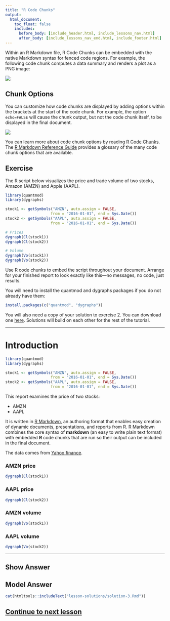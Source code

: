 ```yaml
---
title: "R Code Chunks"
output:
  html_document:
    toc_float: false
    includes:
      before_body: [include_header.html, include_lessons_nav.html]
      after_body: [include_lessons_nav_end.html, include_footer.html]
---
```


Within an R Markdown file, R Code Chunks can be embedded with the native Markdown syntax for fenced code regions. For example, the following code chunk computes a data summary and renders a plot as a PNG image:

![](lesson-images/markdownChunk.png)

## Chunk Options

You can customize how code chunks are displayed by adding options within the brackets at the start of the code chunk. For example, the option `echo=FALSE` will cause the chunk output, but not the code chunk itself, to be displayed in the final document.

![](lesson-images/markdownChunk2.png)

You can learn more about code chunk options by reading [R Code Chunks](http://rmarkdown.rstudio.com/authoring_rcodechunks.html). The [R Markdown Reference Guide](http://www.rstudio.com/wp-content/uploads/2015/03/rmarkdown-reference.pdf) provides a glossary of the many code chunk options that are available.

## Exercise

The R script below visualizes the price and trade volume of two stocks, Amazon (AMZN) and Apple (AAPL).

```r
library(quantmod)
library(dygraphs)

stock1 <- getSymbols("AMZN", auto.assign = FALSE,
                    from = "2016-01-01", end = Sys.Date())
stock2 <- getSymbols("AAPL", auto.assign = FALSE,
                    from = "2016-01-01", end = Sys.Date())

# Prices
dygraph(Cl(stock1))
dygraph(Cl(stock2))

# Volume
dygraph(Vo(stock1))
dygraph(Vo(stock2))
```

Use R code chunks to embed the script throughout your document. Arrange for your finished report to look exactly like this---no messages, no code, just results.

You will need to install the quantmod and dygraphs packages if you do not already have them:

```r
install.packages(c("quantmod", "dygraphs"))
```

You will also need a copy of your solution to exercise 2. You can download one [here](lesson-exercises/exercise-3.Rmd). Solutions will build on each other for the rest of the tutorial.

***
# Introduction

```r
library(quantmod)
library(dygraphs)

stock1 <- getSymbols("AMZN", auto.assign = FALSE,
                    from = "2016-01-01", end = Sys.Date())
stock2 <- getSymbols("AAPL", auto.assign = FALSE,
                    from = "2016-01-01", end = Sys.Date())
```


This report examines the price of two stocks:

* AMZN
* AAPL

It is written in [R Markdown](http://rmarkdown.rstudio.com), an authoring format that enables easy creation of dynamic documents, presentations, and reports from R. R Markdown combines the core syntax of **markdown** (an easy to write plain text format) with embedded **R** code chunks that are run so their output can be included in the final document.

The data comes from [Yahoo finance](http://finance.yahoo.com).

### AMZN price

```r
dygraph(Cl(stock1))
```

### AAPL price

```r
dygraph(Cl(stock2))
```

### AMZN volume

```r
dygraph(Vo(stock1))
```

### AAPL volume

```r
dygraph(Vo(stock2))
```

***

## Show Answer

## Model Answer

```r
cat(htmltools::includeText("lesson-solutions/solution-3.Rmd"))
```

## [Continue to next lesson](lesson-4.html)
